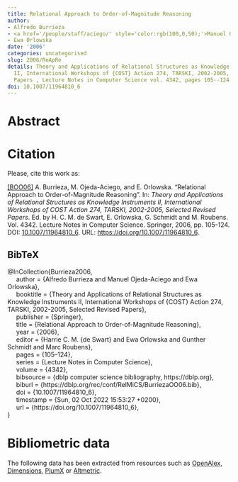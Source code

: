 ```yaml
---
title: Relational Approach to Order-of-Magnitude Reasoning
author:
- Alfredo Burrieza
- <a href='/people/staff/aciego/' style='color:rgb(100,0,50);'>Manuel Ojeda-Aciego</a>
- Ewa Orlowska
date: '2006'
categories: uncategorised
slug: 2006/ReApRe
details: Theory and Applications of Relational Structures as Knowledge Instruments
  II, International Workshops of {COST} Action 274, TARSKI, 2002-2005, Selected Revised
  Papers , Lecture Notes in Computer Science vol. 4342, pages 105--124.
doi: 10.1007/11964810_6
---
```




# Abstract










# Citation
Please, cite this work as:


<a name=bib-Burrieza2006></a>[[BOO06]](#cite-Burrieza2006) A. Burrieza, M. Ojeda-Aciego, and E. Orlowska. “Relational Approach to Order-of-Magnitude Reasoning”. In: _Theory and Applications of Relational Structures as Knowledge Instruments II, International Workshops of COST Action 274, TARSKI, 2002-2005, Selected Revised Papers_. Ed. by H. C. M. de Swart, E. Orlowska, G. Schmidt and M. Roubens. Vol. 4342. Lecture Notes in Computer Science. Springer, 2006, pp. 105-124. DOI: [10.1007/11964810\_6](https://doi.org/10.1007%2F11964810%5C_6). URL: [https://doi.org/10.1007/11964810\_6](https://doi.org/10.1007/11964810\_6).

::: {.callout-note appearance="minimal" collapse=true}

## BibTeX

@InCollection{Burrieza2006,<br>&nbsp;&nbsp;&nbsp;&nbsp;  author = {Alfredo Burrieza and Manuel Ojeda-Aciego and Ewa Orlowska},<br>&nbsp;&nbsp;&nbsp;&nbsp;  booktitle = {Theory and Applications of Relational Structures as Knowledge Instruments II, International Workshops of {COST} Action 274, TARSKI, 2002-2005, Selected Revised Papers},<br>&nbsp;&nbsp;&nbsp;&nbsp;  publisher = {Springer},<br>&nbsp;&nbsp;&nbsp;&nbsp;  title = {Relational Approach to Order-of-Magnitude Reasoning},<br>&nbsp;&nbsp;&nbsp;&nbsp;  year = {2006},<br>&nbsp;&nbsp;&nbsp;&nbsp;  editor = {Harrie C. M. {de Swart} and Ewa Orlowska and Gunther Schmidt and Marc Roubens},<br>&nbsp;&nbsp;&nbsp;&nbsp;  pages = {105--124},<br>&nbsp;&nbsp;&nbsp;&nbsp;  series = {Lecture Notes in Computer Science},<br>&nbsp;&nbsp;&nbsp;&nbsp;  volume = {4342},<br>&nbsp;&nbsp;&nbsp;&nbsp;  bibsource = {dblp computer science bibliography, https://dblp.org},<br>&nbsp;&nbsp;&nbsp;&nbsp;  biburl = {https://dblp.org/rec/conf/RelMiCS/BurriezaOO06.bib},<br>&nbsp;&nbsp;&nbsp;&nbsp;  doi = {10.1007/11964810\_6},<br>&nbsp;&nbsp;&nbsp;&nbsp;  timestamp = {Sun, 02 Oct 2022 15:53:27 +0200},<br>&nbsp;&nbsp;&nbsp;&nbsp;  url = {https://doi.org/10.1007/11964810\_6},<br>}

:::



# Bibliometric data


The following data has been extracted from resources such as [OpenAlex](https://openalex.org/), [Dimensions](https://app.dimensions.ai/), [PlumX](https://www.elsevier.com/insights/metrics/plumx) or [Altmetric](https://www.altmetric.com/).

<div style="display: flex; justify-content: center; align-items: center; height: 100%;">
<span class="__dimensions_badge_embed__" data-doi="10.1007/11964810_6" data-legend="always"></span></div><script async src="https://badge.dimensions.ai/badge.js" charset="utf-8"></script>

<div style="display: flex; justify-content: center; align-items: center; height: 100%;">
<a href="https://plu.mx/plum/a/?doi=10.1007/11964810_6" class="plumx-details" data-site="plum" data-hide-when-empty="true">Relational Approach to Order-of-Magnitude Reasoning</a></div>

<div style="display: flex; justify-content: center; align-items: center; height: 100%;">
<script type="text/javascript" src="https://d1bxh8uas1mnw7.cloudfront.net/assets/embed.js"></script><div data-badge-type="medium-donut" class="altmetric-embed" data-badge-details="right" data-doi="10.1007/11964810_6"></div></div>


## Cites

The following graph plots the number of cites received by this work from its publication, on a yearly basis.

```r
#| echo: false
#| results: asis
#| warning: false
#| message: false
source(here::here('scripts', 'manage_publications.R'))
df <- readRDS('citation_history.rds')
plot_citation_history(df)
```



## Papers citing this work

The following is a non-exhaustive list of papers that cite this work:


<a name=bib-Balbiani_2016></a>[[1]](#cite-Balbiani_2016) P. Balbiani. “Reasoning about negligibility and proximity in the set of all hyperreals”. In: _Journal of Applied Logic_ 16 (Jul. 2016), p. 14–36. ISSN: 1570-8683. DOI: [10.1016/j.jal.2016.04.002](https://doi.org/10.1016%2Fj.jal.2016.04.002). URL: [http://dx.doi.org/10.1016/j.jal.2016.04.002](http://dx.doi.org/10.1016/j.jal.2016.04.002).

<a name=bib-Burrieza_2009></a>[[2]](#cite-Burrieza_2009) A. Burrieza, A. Mora, M. Ojeda-Aciego, et al. “An implementation of a dual tableaux system for order-of-magnitude qualitative reasoning”. In: _International Journal of Computer Mathematics_ 86.10–11 (Nov. 2009), p. 1852–1866. ISSN: 1029-0265. DOI: [10.1080/00207160902777906](https://doi.org/10.1080%2F00207160902777906). URL: [http://dx.doi.org/10.1080/00207160902777906](http://dx.doi.org/10.1080/00207160902777906).

<a name=bib-Burrieza_2010></a>[[3]](#cite-Burrieza_2010) A. Burrieza, E. Muñoz-Velasco, and M. Ojeda-Aciego. “Closeness and Distance Relations in Order of Magnitude Qualitative Reasoning via PDL”. In: _Current Topics in Artificial Intelligence_. Springer Berlin Heidelberg, 2010, p. 71–80. ISBN: 9783642142642. DOI: [10.1007/978-3-642-14264-2_8](https://doi.org/10.1007%2F978-3-642-14264-2_8). URL: [http://dx.doi.org/10.1007/978-3-642-14264-2_8](http://dx.doi.org/10.1007/978-3-642-14264-2_8).

<a name=bib-Burrieza_2018></a>[[4]](#cite-Burrieza_2018) A. Burrieza, E. Muñoz-Velasco, and M. Ojeda-Aciego. “Logics for Order-of-Magnitude Qualitative Reasoning: Formalizing Negligibility”. In: _Ewa Orłowska on Relational Methods in Logic and Computer Science_. Springer International Publishing, 2018, p. 203–231. ISBN: 9783319978796. DOI: [10.1007/978-3-319-97879-6_8](https://doi.org/10.1007%2F978-3-319-97879-6_8). URL: [http://dx.doi.org/10.1007/978-3-319-97879-6_8](http://dx.doi.org/10.1007/978-3-319-97879-6_8).

<a name=bib-Goli_ska_Pilarek_2014></a>[[5]](#cite-Goli_ska_Pilarek_2014) J. Golińska-Pilarek, T. Huuskonen, and E. Muñoz-Velasco. “Relational dual tableau decision procedures and their applications to modal and intuitionistic logics”. In: _Annals of Pure and Applied Logic_ 165.2 (Feb. 2014), p. 409–427. ISSN: 0168-0072. DOI: [10.1016/j.apal.2013.06.003](https://doi.org/10.1016%2Fj.apal.2013.06.003). URL: [http://dx.doi.org/10.1016/j.apal.2013.06.003](http://dx.doi.org/10.1016/j.apal.2013.06.003).

<a name=bib-Goli_ska_Pilarek_2008></a>[[6]](#cite-Goli_ska_Pilarek_2008) J. Golińska-Pilarek, A. Mora, and E. Muñoz-Velasco. “An ATP of a Relational Proof System for Order of Magnitude Reasoning with Negligibility, Non-closeness and Distance”. In: _PRICAI 2008: Trends in Artificial Intelligence_. Springer Berlin Heidelberg, 2008, p. 128–139. ISBN: 9783540891970. DOI: [10.1007/978-3-540-89197-0_15](https://doi.org/10.1007%2F978-3-540-89197-0_15). URL: [http://dx.doi.org/10.1007/978-3-540-89197-0_15](http://dx.doi.org/10.1007/978-3-540-89197-0_15).

<a name=bib-Golinska_Pilarek_2009></a>[[7]](#cite-Golinska_Pilarek_2009) J. Golinska-Pilarek and E. Munoz-Velasco. “Relational approach for a logic for order of magnitude qualitative reasoning with negligibility, non-closeness and distance”. In: _Logic Journal of IGPL_ 17.4 (Jun. 2009), p. 375–394. ISSN: 1368-9894. DOI: [10.1093/jigpal/jzp016](https://doi.org/10.1093%2Fjigpal%2Fjzp016). URL: [http://dx.doi.org/10.1093/jigpal/jzp016](http://dx.doi.org/10.1093/jigpal/jzp016).

<a name=bib-Goli_ska_Pilarek_2009></a>[[8]](#cite-Goli_ska_Pilarek_2009) J. Golińska-Pilarek and E. Muñoz-Velasco. “Dual tableau for a multimodal logic for order of magnitude qualitative reasoning with bidirectional negligibility”. In: _International Journal of Computer Mathematics_ 86.10–11 (Nov. 2009), p. 1707–1718. ISSN: 1029-0265. DOI: [10.1080/00207160902930752](https://doi.org/10.1080%2F00207160902930752). URL: [http://dx.doi.org/10.1080/00207160902930752](http://dx.doi.org/10.1080/00207160902930752).

<a name=bib-Goli_ska_Pilarek_20081></a>[[9]](#cite-Goli_ska_Pilarek_20081) J. Golińska-Pilarek and E. Orłowska. “Logics of Similarity and their Dual Tableaux A Survey”. In: _Preferences and Similarities_. Springer Vienna, 2008, p. 129–159. ISBN: 9783211854327. DOI: [10.1007/978-3-211-85432-7_5](https://doi.org/10.1007%2F978-3-211-85432-7_5). URL: [http://dx.doi.org/10.1007/978-3-211-85432-7_5](http://dx.doi.org/10.1007/978-3-211-85432-7_5).

<a name=bib-Goli_ska_Pilarek_2006></a>[[10]](#cite-Goli_ska_Pilarek_2006) J. Golińska-Pilarek and E. Orłowska. “Relational Logics and Their Applications”. In: _Theory and Applications of Relational Structures as Knowledge Instruments II_. Springer Berlin Heidelberg, 2006, p. 125–161. ISBN: 9783540692249. DOI: [10.1007/11964810_7](https://doi.org/10.1007%2F11964810_7). URL: [http://dx.doi.org/10.1007/11964810_7](http://dx.doi.org/10.1007/11964810_7).

<a name=bib-Goli_ska_Pilarek_2018></a>[[11]](#cite-Goli_ska_Pilarek_2018) J. Golińska-Pilarek and M. Zawidzki. “Everything is a Relation: A Preview”. In: _Ewa Orłowska on Relational Methods in Logic and Computer Science_. Springer International Publishing, 2018, p. 3–24. ISBN: 9783319978796. DOI: [10.1007/978-3-319-97879-6_1](https://doi.org/10.1007%2F978-3-319-97879-6_1). URL: [http://dx.doi.org/10.1007/978-3-319-97879-6_1](http://dx.doi.org/10.1007/978-3-319-97879-6_1).

<a name=bib-Or_owska_2018></a>[[12]](#cite-Or_owska_2018) E. Orłowska. “Autobiography”. In: _Ewa Orłowska on Relational Methods in Logic and Computer Science_. Springer International Publishing, 2018, p. 25–49. ISBN: 9783319978796. DOI: [10.1007/978-3-319-97879-6_2](https://doi.org/10.1007%2F978-3-319-97879-6_2). URL: [http://dx.doi.org/10.1007/978-3-319-97879-6_2](http://dx.doi.org/10.1007/978-3-319-97879-6_2).

